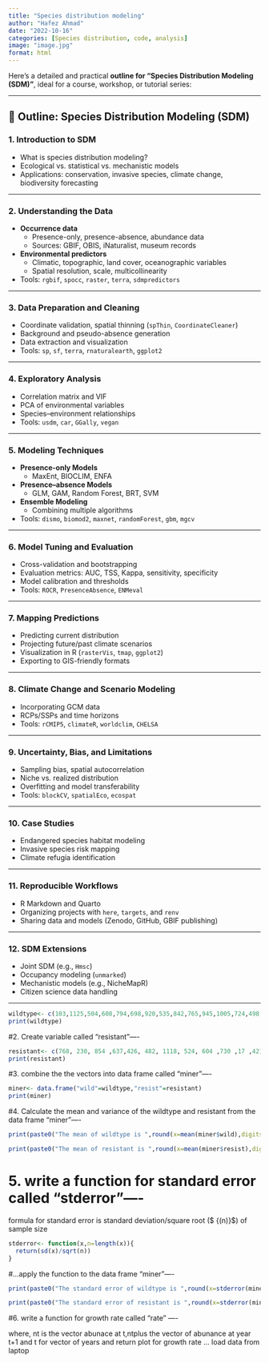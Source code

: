 ```yaml
---
title: "Species distribution modeling"
author: "Hafez Ahmad"
date: "2022-10-16"
categories: [Species distribution, code, analysis]
image: "image.jpg"
format: html
---
```


Here's a detailed and practical **outline for "Species Distribution Modeling (SDM)"**, ideal for a course, workshop, or tutorial series:

---

## 📘 **Outline: Species Distribution Modeling (SDM)**

### **1. Introduction to SDM**
- What is species distribution modeling?
- Ecological vs. statistical vs. mechanistic models  
- Applications: conservation, invasive species, climate change, biodiversity forecasting  

---

### **2. Understanding the Data**
- **Occurrence data**  
  - Presence-only, presence-absence, abundance data  
  - Sources: GBIF, OBIS, iNaturalist, museum records  
- **Environmental predictors**  
  - Climatic, topographic, land cover, oceanographic variables  
  - Spatial resolution, scale, multicollinearity  

- Tools: `rgbif`, `spocc`, `raster`, `terra`, `sdmpredictors`

---

### **3. Data Preparation and Cleaning**
- Coordinate validation, spatial thinning (`spThin`, `CoordinateCleaner`)  
- Background and pseudo-absence generation  
- Data extraction and visualization  
- Tools: `sp`, `sf`, `terra`, `rnaturalearth`, `ggplot2`

---

### **4. Exploratory Analysis**
- Correlation matrix and VIF  
- PCA of environmental variables  
- Species–environment relationships  
- Tools: `usdm`, `car`, `GGally`, `vegan`

---

### **5. Modeling Techniques**
- **Presence-only Models**  
  - MaxEnt, BIOCLIM, ENFA  
- **Presence–absence Models**  
  - GLM, GAM, Random Forest, BRT, SVM  
- **Ensemble Modeling**  
  - Combining multiple algorithms  
- Tools: `dismo`, `biomod2`, `maxnet`, `randomForest`, `gbm`, `mgcv`

---

### **6. Model Tuning and Evaluation**
- Cross-validation and bootstrapping  
- Evaluation metrics: AUC, TSS, Kappa, sensitivity, specificity  
- Model calibration and thresholds  
- Tools: `ROCR`, `PresenceAbsence`, `ENMeval`

---

### **7. Mapping Predictions**
- Predicting current distribution  
- Projecting future/past climate scenarios  
- Visualization in R (`rasterVis`, `tmap`, `ggplot2`)  
- Exporting to GIS-friendly formats  

---

### **8. Climate Change and Scenario Modeling**
- Incorporating GCM data  
- RCPs/SSPs and time horizons  
- Tools: `rCMIP5`, `climateR`, `worldclim`, `CHELSA`

---

### **9. Uncertainty, Bias, and Limitations**
- Sampling bias, spatial autocorrelation  
- Niche vs. realized distribution  
- Overfitting and model transferability  
- Tools: `blockCV`, `spatialEco`, `ecospat`

---

### **10. Case Studies**
- Endangered species habitat modeling  
- Invasive species risk mapping  
- Climate refugia identification  

---

### **11. Reproducible Workflows**
- R Markdown and Quarto  
- Organizing projects with `here`, `targets`, and `renv`  
- Sharing data and models (Zenodo, GitHub, GBIF publishing)

---

### **12. SDM Extensions**
- Joint SDM (e.g., `Hmsc`)  
- Occupancy modeling (`unmarked`)  
- Mechanistic models (e.g., NicheMapR)  
- Citizen science data handling  

---



```r
wildtype<- c(103,1125,504,608,794,698,920,535,842,765,945,1005,724,498,727)
print(wildtype)
```

#2. Create variable called "resistant"----

```r
resistant<- c(768, 230, 854 ,637,426, 482, 1118, 524, 604 ,730 ,17 ,421, 587, 782 ,171)
print(resistant)
```

#3. combine the the vectors into data frame called "miner"----

```r
miner<- data.frame("wild"=wildtype,"resist"=resistant)
print(miner)
```

#4. Calculate the mean and variance of the wildtype and resistant from the data frame "miner"----

```r
print(paste0("The mean of wildtype is ",round(x=mean(miner$wild),digits=3)," and the variance is ",round(x=var(miner$wild),digits=3)))
```

```r
print(paste0("The mean of resistant is ",round(x=mean(miner$resist),digits=3)," and the variance is ",round(x=var(miner$resist),digits=3)))
```

# 5. write a function for standard error called "stderror"----

formula for standard error is standard deviation/square root (\$ \frac {\\sigma} {\sqrt (n)}\$) of sample size

```r
stderror<- function(x,n=length(x)){
  return(sd(x)/sqrt(n))
}
```

#...apply the function to the data frame "miner"----

```r
print(paste0("The standard error of wildtype is ",round(x=stderror(miner$wild),digits=3)))
```

```r
print(paste0("The standard error of resistant is ",round(x=stderror(miner$resist),digits=3)))
```

#6. write a function for growth rate called "rate" ----

where, nt is the vector abunace at t,ntplus the vector of abunance at year t+1 and t for vector of years and return plot for growth rate ... load data from laptop

